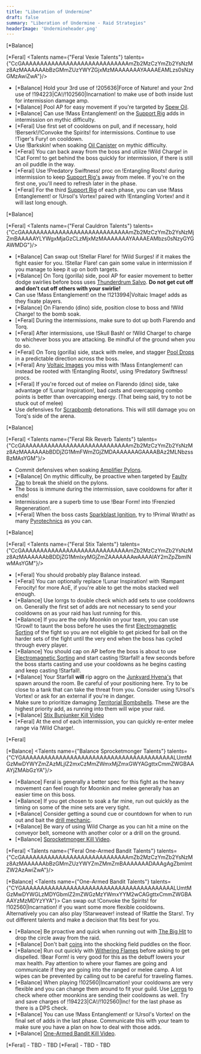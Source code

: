 ```yaml
---
title: "Liberation of Undermine"
draft: false
summary: "Liberation of Undermine - Raid Strategies"
headerImage: 'Undermineheader.png'
---
```


<BossCard title="Vexie and the Geargrinders" id="225821">
[*Balance] <Talents name={"Balance Vexie Talents"} talents={"CYGAAAAAAAAAAAAAAAAAAAAAAAAAAAAAAAAAAAAAAAAALUmtMGzMwDYWYZmZAzMLzsMz2MWYmxMzyMGjZmxGWYAGgttxCmmZWGBAAAYjZMAbGzYA"}/>

[*Feral] <Talents name={"Feral Vexie Talents"} talents={"CcGAAAAAAAAAAAAAAAAAAAAAAAAAAAAAmZb2MzCzYmZb2YsNzMz8AzMAAAAAAbBzGMmZUzYWYZGjxMzMAAAAAAAYAAAAEAMLzs0sNzyGMzAwiZwA"}/>

- [*Balance] Hold your 3rd use of !205636|Force of Nature! and your 2nd use of !194223|CA!/!102560|Incarnation! to make use of both inside lust for intermission damage amp.
- [*Balance] Pool AP for easy movement if you're targeted by [Spew Oil](https://www.wowhead.com/spell=459666/spew-oil).
- [*Balance] Can use !Mass Entanglement! on the [Support Rig](https://www.wowhead.com/npc=234557/support-rig/mythic-encounter-journal) adds in intermission on mythic difficulty.
- [*Feral] Use first set of cooldowns on pull, and if necessary, hold !Berserk!/!Convoke the Spirits! for intermissions. Continue to use !Tiger's Fury! on cooldown.
- Use !Barkskin! when soaking [Oil Canister](https://www.wowhead.com/spell=1216731/oil-canister) on mythic difficulty.
- [*Feral] You can back away from the boss and utilize !Wild Charge! in !Cat Form! to get behind the boss quickly for intermission, if there is still an oil puddle in the way.
- [*Feral] Use !Predatory Swiftness! proc on !Entangling Roots! during intermission to keep [Support Rig's](https://www.wowhead.com/npc=234557/support-rig/mythic-encounter-journal) away from melee. If you're on the first one, you'll need to refresh later in the phase.
- [*Feral] For the third [Support Rig](https://www.wowhead.com/npc=234557/support-rig/mythic-encounter-journal) of each phase, you can use !Mass Entanglement! or !Ursol's Vortex! paired with !Entangling Vortex! and it will last long enough.
</BossCard>

<BossCard title="Cauldron of Carnage" id="229181">
[*Balance] <Talents name={"Balance Cauldron Talents"} talents={"CYGAAAAAAAAAAAAAAAAAAAAAAAAAAAAAAAAAAAAAAAAALUmtMGzMwDYWYZmZAzMLjlZ2mxCzMmZWmxMjZmxGWYAGgttxCmmZWGBAAAYjZMAbGzYA"}/>

[*Feral] <Talents name={"Feral Cauldron Talents"} talents={"CcGAAAAAAAAAAAAAAAAAAAAAAAAAAAAAmZb2MzCzYmZb2YsNzMjZmBAAAAAYLYWgxMjaGzCLzMjxMzMAAAAAAAYAAAAEAMbzs0sNzyGYGAWMDG"}/>
- [*Balance] Can swap out !Stellar Flare! for !Wild Surges! if it makes the fight easier for you. !Stellar Flare! can gain some value in intermission if you manage to keep it up on both targets.
- [*Balance] On Torq (gorilla) side, pool AP for easier movement to better dodge swirlies before boss uses [Thunderdrum Salvo](https://www.wowhead.com/spell=463840/thunderdrum-salvo). **Do not get cut off and don't cut off others with your swirlie!**
- Can use !Mass Entanglement! on the !1213994|Voltaic Image! adds as they fixate players.
- [*Balance] On Flarendo (dino) side, position close to boss and !Wild Charge! to the bomb soak.
- [*Feral] During the intermissions, make sure to dot up both Flarendo and Torq.
- [*Feral] After intermissions, use !Skull Bash! or !Wild Charge! to charge to whichever boss you are attacking. Be mindful of the ground when you do so.
- [*Feral] On Torq (gorilla) side, stack with melee, and stagger [Pool Drops](https://www.wowhead.com/spell=463840/thunderdrum-salvo) in a predictable direction across the boss.
- [*Feral] Any [Voltaic Images](https://www.wowhead.com/spell=1213994/voltaic-image) you miss with !Mass Entanglement! can instead be rooted with !Entangling Roots!, using !Predatory Swiftness! procs.
- [*Feral] If you're forced out of melee on Flarendo (dino) side, take advantage of !Lunar Inspiration!, bad casts and overcapping combo points is better than overcapping energy. (That being said, try to not be stuck out of melee)
- Use defensives for [Scrapbomb](https://www.wowhead.com/spell=473650/scrapbomb) detonations. This will still damage you on Torq's side of the arena.
</BossCard>

<BossCard title="Rik Reverb" image="raids/undermine/rikreverb.webp">
[*Balance] <Talents name={"Balance Rik Reverb Talents"} talents={"CYGAAAAAAAAAAAAAAAAAAAAAAAAAAAAAAAAAAAAAAAAALUmtMGzMwDYWYZmZAzMLzsMz2MWYmxMzyMGjZmxGWYAGgttxCmmZWGBAAAYjZMAbGzYA"}/>

[*Feral] <Talents name={"Feral Rik Reverb Talents"} talents={"CcGAAAAAAAAAAAAAAAAAAAAAAAAAAAAAmZb2MzCzYmZb2YsNzMz8AzMAAAAAAbBDDjZG1MmFWmZGjZMDAAAAAAAGAAAABAz2MLNbzssBzMAsYGM"}/>
- Commit defensives when soaking [Amplifier Pylons](https://www.wowhead.com/npc=236511/amplifier).
- [*Balance] On mythic difficulty, be proactive when targeted by [Faulty Zap](https://www.wowhead.com/spell=466961/faulty-zap) to break the shield on the pylons.
- The boss is immune during the intermission, save cooldowns for after it ends!
- Intermissions are a superb time to use !Bear Form! into !Frenzied Regeneration!.
- [*Feral] When the boss casts [Sparkblast Ignition](https://www.wowhead.com/spell=472306/sparkblast-ignition), try to !Primal Wrath! as many [Pyrotechnics](https://www.wowhead.com/npc=233623/pyrotechnics) as you can.
</BossCard>

<BossCard title="Stix Bunkjunker" id="230322">
[*Balance] <Talents name={"Balance Stix Talents"} talents={"CYGAAAAAAAAAAAAAAAAAAAAAAAAAAAAAAAAAAAAAAAAALUmtMGzMwDYWGLzMDYmZzsMzyMzCzMzYWmxYGzwGWAwAssNWw0MzyAAAAgNmZmBsZMM"}/>

[*Feral] <Talents name={"Feral Stix Talents"} talents={"CcGAAAAAAAAAAAAAAAAAAAAAAAAAAAAAmZb2MzCzYmZb2YsNzMz8AzMAAAAAAbBDDjZG1MmlxyMGjZmZAAAAAAAwAAAAIAY2mZpZbmlNwMAsYGM"}/>
- [*Feral] You should probably play Balance instead.
- [*Feral] You can optionally replace !Lunar Inspiration! with !Rampant Ferocity! for more AoE, if you're able to get the mobs stacked well enough.
- [*Balance] Use lorrgs to double check which add sets to use cooldowns on. Generally the first set of adds are not necessary to send your cooldowns on as your raid has lust running for this.
- [*Balance] If you are the only Moonkin on your team, you can use !Growl! to taunt the boss before he uses the first [Electromagnetic Sorting](https://www.wowhead.com/spell=464399/electromagnetic-sorting) of the fight so you are not eligible to get picked for ball on the harder sets of the fight until the very end when the boss has cycled through every player. 
- [*Balance] You should cap on AP before the boss is about to use [Electromagnetic Sorting](https://www.wowhead.com/spell=464399/electromagnetic-sorting) and start casting !Starfall! a few seconds before the boss starts casting and use your cooldowns as he begins casting and keep casting !Starfall!. 
- [*Balance] Your Starfall **will** rip aggro on the [Junkyard Hyena's](https://www.wowhead.com/npc=231935/junkyard-hyena) that spawn around the room. Be careful of your positioning here. Try to be close to a tank that can take the threat from you. Consider using !Ursol's Vortex! or ask for an external if you're in danger.
- Make sure to prioritize damaging [Territorial Bombshells](https://www.wowhead.com/npc=231531/territorial-bombshell). These are the highest priority add, as running into them will wipe your raid.
- [*Balance] [Stix Bunjunker Kill Video](https://youtu.be/OJO_rHR0bdI?si=MqffSfDIt8CozGo2)
- [*Feral] At the end of each intermission, you can quickly re-enter melee range via !Wild Charge!.

</BossCard>

<BossCard title="Sprocketmonger Lockenstock" id="230583">
[*Feral] <Talents name={"Feral Sprocketmonger Talents"} talents={"CcGAAAAAAAAAAAAAAAAAAAAAAAAAAAAAmZb2MzCzYmZb2YsNzMjZmBAAAAAYLYYYMzomxsMWmxYMDDAAAAAAMwAAAAIAY2mZpZbmlNYmBgFzgB"}/>

[*Balance] <Talents name={"Balance Sprocketmonger Talents"} talents={"CYGAAAAAAAAAAAAAAAAAAAAAAAAAAAAAAAAAAAAAAAAALUmtMGzMwDYWYZmZAzMLjlZ2mxCzMmZWmxMjZmxGWYAGgttxCmmZWGBAAAYjZMAbGzYA"}/>
- [*Balance] Feral is generally a better spec for this fight as the heavy movement can feel rough for Moonkin and melee generally has an easier time on this boss.
- [*Balance] If you get chosen to soak a far mine, run out quickly as the timing on some of the mine sets are very tight.
- [*Balance] Consider getting a sound cue or countdown for when to run out and bait the [drill mechanic](https://www.wowhead.com/spell=1216508/screw-up).
- [*Balance] Be wary of using Wild Charge as you can hit a mine on the conveyor belt, someone with another color or a drill on the ground.
- [*Balance] [Sprocketmonger Kill Video](https://www.youtube.com/watch?v=_6gwmuntqDQ).
</BossCard>

<BossCard title="One-Armed Bandit" id='228458'>

[*Feral] <Talents name={"Feral One-Armed Bandit Talents"} talents={"CcGAAAAAAAAAAAAAAAAAAAAAAAAAAAAAmZb2MzCzYmZb2YsNzMz8AzMAAAAAAbBzGMmZUzYWYZmZMmZmBAAAAAAADAAAgAgZbmlmtZW2AzAwiZwA"}/>

[*Balance] <Talents name={"One-Armed Bandit Talents"} talents={"CYGAAAAAAAAAAAAAAAAAAAAAAAAAAAAAAAAAAAAAAAAALUmtMGzMwDYWGLzMDYGbmlZ2mZWGzMzYWmxYYM2wCAGgttxCmmZWGBAAAYzMzMDYzYYA"}>
     Can swap out !Convoke the Spirits! for !102560|Incarnation! if you want some more flexible cooldowns. Alternatively you can also play !Starweaver! instead of !Rattle the Stars!. Try out different talents and make a decision that fits best for you. </Talents>

- [*Balance] Be proactive and quick when running out with [The Big Hit](https://www.wowhead.com/spell=460472/the-big-hit) to drop the circle away from the raid.
- [*Balance] Don't bait [coins](https://www.wowhead.com/spell=460181/pay-line) into the shocking field puddles on the floor. 
- [*Balance] Run out quickly with [Withering Flames](https://www.wowhead.com/spell=472197/withering-flames) before asking to get dispelled. !Bear Form! is very good for this as the debuff lowers your max health. Pay attention to where your flames are going and communicate if they are going into the ranged or melee camp. A lot wipes can be prevented by calling out to be careful for traveling flames.
- [*Balance] When playing !102560|Incarnation! your cooldowns are very flexible and you can change them around to fit your guild. Use [Lorrgs](https://lorrgs.io/spec_ranking/druid-balance/onearmed-bandit) to check where other moonkins are sending their cooldowns as well. Try and save charges of !194223|CA!/!102560|Inc! for the last phase as there is a DPS check.
- [*Balance] You can use !Mass Entanglement! or !Ursol's Vortex! on the final set of adds in the last phase. Communicate this with your team to make sure you have a plan on how to deal with those adds.
- [*Balance] [One-Armed Bandit Kill Video](https://www.youtube.com/watch?v=x8iVs7EeoZ8). 
</BossCard>

<BossCard title="Mugzee" id='229953'>
[*Feral] <Talents name={"Feral Mug'Zee Talents"} talents={"CcGAAAAAAAAAAAAAAAAAAAAAAAAAAAAAmZb2MzCzYmZb2YsNzMjZmBAAAAAYLYWgxMjaGzCLzMjxMzMAAAAAAAYAAAAEAMbzs0sNzyGYGAWMDG"}/>
- TBD
- TBD
</BossCard>
 
<BossCard title="Chrome King Gallywix" image="raids/undermine/gallywix.png">
[*Feral] <Talents name={"Feral Gallywix Talents"} talents={"CcGAAAAAAAAAAAAAAAAAAAAAAAAAAAAAmZb2MzCzYmZb2YsNzMz8AzMAAAAAAbBDDjZG1MmFWmxYMzMDAAAAAAAGAAAABAz2MLNbzssBzMAsYGM"}/>
- TBD 
- TBD
</BossCard>
